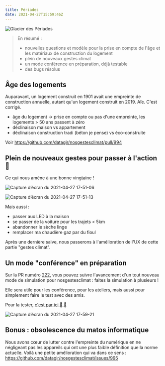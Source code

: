 ```yaml
---
title: Périades
date: 2021-04-27T15:59:46Z
---
```


![Glacier des Périades](https://upload.wikimedia.org/wikipedia/commons/thumb/7/77/00_Chamonix_-_Les_Grandes_Jorasses_-_JPG.jpg/800px-00_Chamonix_-_Les_Grandes_Jorasses_-_JPG.jpg)



> En résumé : 
> - nouvelles questions et modèle pour la prise en compte de l'âge et les matériaux de construction du logement
> - plein de nouveaux gestes climat
> - un mode conférence en préparation, déjà testable
> - des bugs résolus

## Âge des logements

Auparavant, un logement construit en 1901 avait une empreinte de construction annuelle, autant qu'un logement construit en 2019. Aïe. C'est corrigé. 

 -  âge du logement -> prise en compte ou pas d'une empreinte, les logements > 50 ans passent à zéro
 -  déclinaison maison vs appartement
 -  déclinaison construction tradi (béton je pense) vs éco-construite

Voir https://github.com/datagir/nosgestesclimat/pull/994

## Plein de nouveaux gestes pour passer à l'action :boxing_glove: 

Ce qui nous amène à une bonne vingtaine !

![Capture d’écran du 2021-04-27 17-51-06](https://user-images.githubusercontent.com/1177762/116272451-32cf5380-a781-11eb-8601-0e6ac7e83f9e.png)

![Capture d’écran du 2021-04-27 17-51-13](https://user-images.githubusercontent.com/1177762/116272430-2d720900-a781-11eb-9786-e09c5f5e8fcc.png)

Mais aussi : 
- passer aux LED à la maison
- se passer de la voiture pour les trajets < 5km
- abandonner le sèche linge
- remplacer ma chaudière gaz par du fioul

Après une dernière salve, nous passerons à l'amélioration de l'UX de cette partie "gestes climat".


## Un mode "conférence" en préparation

Sur la PR numéro [222](https://github.com/datagir/nosgestesclimat-site/pull/222), vous pouvez suivre l'avancement d'un tout nouveau mode de simulation pour nosgestesclimat : faites la simulation à plusieurs ! 

Elle sera utile pour les conférence, pour les ateliers, mais aussi pour simplement faire le test avec des amis.

Pour la tester, [c'est par ici 🏹 🏹](https://conf--nosgestesclimat.netlify.app/conférence)

![Capture d’écran du 2021-04-27 17-59-21](https://user-images.githubusercontent.com/1177762/116273752-5515a100-a782-11eb-8483-c378c2c7406e.png)



## Bonus : obsolescence du matos informatique

Nous avons cœur de lutter contre l'empreinte du numérique en ne négligeant pas les appareils qui ont une plus faible définition que la norme actuelle. Voilà une petite amélioration qui va dans ce sens : https://github.com/datagir/nosgestesclimat/issues/995




